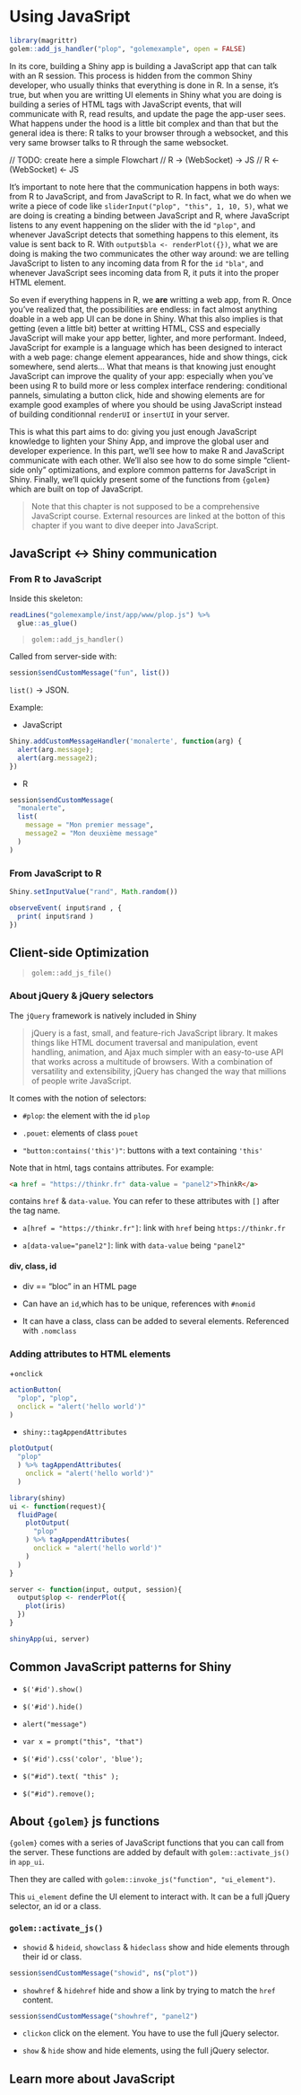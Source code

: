 # Using JavaSript {#optimjs}

```r
library(magrittr)
golem::add_js_handler("plop", "golemexample", open = FALSE)
```


In its core, building a Shiny app is building a JavaScript app that can talk with an R session. 
This process is hidden from the common Shiny developer, who usually thinks that everything is done in R. 
In a sense, it's true, but when you are writting UI elements in Shiny what you are doing is building a series of HTML tags with JavaScript events, that will communicate with R, read results, and update the page the app-user sees. 
What happens under the hood is a little bit complex and  than that but the general idea is there: R talks to your browser through a websocket, and this very same browser talks to R through the same websocket.

// TODO: create here a simple Flowchart 
// R -> (WebSocket) -> JS 
// R <- (WebSocket) <- JS 

It's important to note here that the communication happens in both ways: from R to JavaScript, and from JavaScript to R. 
In fact, what we do when we write a piece of code like `sliderInput("plop", "this", 1, 10, 5)`, what we are doing is creating a binding between JavaScript and R, where JavaScript listens to any event happening on the slider with the id `"plop"`, and whenever JavaScript detects that something happens to this element, its value is sent back to R. 
With `output$bla <- renderPlot({})`, what we are doing is making the two communicates the other way around: we are telling JavaScript to listen to any incoming data from R for the `id` `"bla"`, and whenever JavaScript sees incoming data from R, it puts it into the proper HTML element. 

So even if everything happens in R, we __are__ writting a web app, from R. 
Once you've realized that, the possibilities are endless: in fact almost anything doable in a web app UI can be done in Shiny. 
What this also implies is that getting (even a little bit) better at writting HTML, CSS and especially JavaScript will make your app better, lighter, and more performant. 
Indeed, JavaScript for example is a language which has been designed to interact with a web page: change element appearances, hide and show things, cick somewhere, send alerts... 
What that means is that knowing just enought JavaScript can improve the quality of your app: especially when you've been using R to build more or less complex interface rendering: conditional pannels, simulating a button click, hide and showing elements are for example good examples of where you should be using JavaScript instead of building conditionnal `renderUI` or `insertUI` in your server.

This is what this part aims to do: giving you just enough JavaScript knowledge to lighten your Shiny App, and improve the global user and developer experience.
In this part, we'll see how to make R and JavaScript communicate with each other. 
We'll also see how to do some simple "client-side only" optimizations, and explore common patterns for JavaScript in Shiny. 
Finally, we'll quickly present some of the functions from `{golem}` which are built on top of JavaScript. 

> Note that this chapter is not supposed to be a comprehensive JavaScript course. 
External resources are linked at the botton of this chapter if you want to dive deeper into JavaScript.

## JavaScript <-> Shiny communication 

### From R to JavaScript 

Inside this skeleton:

```r
readLines("golemexample/inst/app/www/plop.js") %>%
  glue::as_glue()
```

> `golem::add_js_handler()`

Called from server-side with:


```r
session$sendCustomMessage("fun", list())
```

`list()` -> JSON. 

Example:

- JavaScript 

```js
Shiny.addCustomMessageHandler('monalerte', function(arg) {
  alert(arg.message);
  alert(arg.message2);
})
```

- R 

```r
session$sendCustomMessage(
  "monalerte", 
  list(
    message = "Mon premier message", 
    message2 = "Mon deuxième message"
  )
)
```



### From JavaScript to R

```js
Shiny.setInputValue("rand", Math.random())
```

```r
observeEvent( input$rand , {
  print( input$rand )
})
```

## Client-side Optimization

> `golem::add_js_file()`

### About jQuery & jQuery selectors

The `jQuery` framework is natively included in Shiny

> jQuery is a fast, small, and feature-rich JavaScript library. It makes things like HTML document traversal and manipulation, event handling, animation, and Ajax much simpler with an easy-to-use API that works across a multitude of browsers. With a combination of versatility and extensibility, jQuery has changed the way that millions of people write JavaScript.

It comes with the notion of selectors:

+ `#plop`: the element with the id `plop`

+ `.pouet`: elements of class `pouet`

+ `"button:contains('this')"`: buttons with a text containing `'this'`

Note that in html, tags contains attributes. For example:

``` html
<a href = "https://thinkr.fr" data-value = "panel2">ThinkR</a>
```

contains `href` & `data-value`. 
You can refer to these attributes with `[]` after the tag name.

+ `a[href = "https://thinkr.fr"]`: link with `href` being `https://thinkr.fr`

+ `a[data-value="panel2"]`: link with  `data-value` being `"panel2"`

#### div, class, id

+ div == "bloc" in an HTML page

+ Can have an `id`,which has to be unique, references with `#nomid`

+ It can have a class, class can be added to several elements. Referenced with `.nomclass`

### Adding attributes to HTML elements

+`onclick`

```r
actionButton(
  "plop", "plop", 
  onclick = "alert('hello world')"
)
```

+ `shiny::tagAppendAttributes`

```r
plotOutput(
  "plop"
  ) %>% tagAppendAttributes(
    onclick = "alert('hello world')"
  )
```


```r
library(shiny)
ui <- function(request){
  fluidPage(
    plotOutput(
      "plop"
    ) %>% tagAppendAttributes(
      onclick = "alert('hello world')"
    )
  )
}

server <- function(input, output, session){
  output$plop <- renderPlot({
    plot(iris)
  })
}

shinyApp(ui, server)
```

## Common JavaScript patterns for Shiny

+ `$('#id').show()` 

+ `$('#id').hide()` 

+ `alert("message")` 

+ `var x = prompt("this", "that")` 

+ `$('#id').css('color', 'blue');` 

+ `$("#id").text( "this" );` 

+ `$("#id").remove();` 


## About `{golem}` js functions

`{golem}` comes with a series of JavaScript functions that you can call from the server. 
These functions are added by default with `golem::activate_js()` in `app_ui`.


Then they are called with `golem::invoke_js("function", "ui_element")`.

This `ui_element` define the UI element to interact with. 
It can be a full jQuery selector, an id or a class.

### `golem::activate_js()`

+ `showid` & `hideid`, `showclass` & `hideclass` show and hide elements through their id or class.

```r
session$sendCustomMessage("showid", ns("plot"))
```

+ `showhref` & `hidehref` hide and show a link by trying to match the `href` content.

```r
session$sendCustomMessage("showhref", "panel2")
```

+ `clickon` click on the element. You have to use the full jQuery selector. 

+ `show` & `hide` show and hide elements, using the full jQuery selector.

## Learn more about JavaScript

